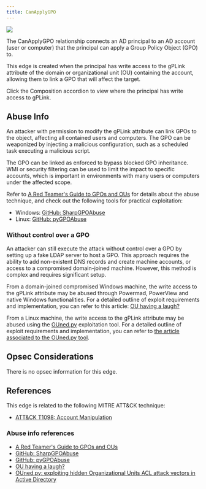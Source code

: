 ---
title: CanApplyGPO
---

<img noZoom src="/assets/enterprise-AND-community-edition-pill-tag.svg"/> 

The CanApplyGPO relationship connects an AD principal to an AD account (user or computer) that the principal can apply a Group Policy Object (GPO) to.

This edge is created when the principal has write access to the gPLink attribute of the domain or organizational unit (OU) containing the account, allowing them to link a GPO that will affect the target.

Click the Composition accordion to view where the principal has write access to gPLink.

## Abuse Info

An attacker with permission to modify the gPLink attribute can link GPOs to the object, affecting all contained users and computers. The GPO can be weaponized by injecting a malicious configuration, such as a scheduled task executing a malicious script.

The GPO can be linked as enforced to bypass blocked GPO inheritance. WMI or security filtering can be used to limit the impact to specific accounts, which is important in environments with many users or computers under the affected scope.

Refer to [A Red Teamer's Guide to GPOs and OUs](https://wald0.com/?p=179) for details about the abuse technique, and check out the following tools for practical exploitation:
* Windows: [GitHub: SharpGPOAbuse](https://github.com/FSecureLABS/SharpGPOAbuse)
* Linux: [GitHub: pyGPOAbuse](https://github.com/Hackndo/pyGPOAbuse)

### Without control over a GPO

An attacker can still execute the attack without control over a GPO by setting up a fake LDAP server to host a GPO. This approach requires the ability to add non-existent DNS records and create machine accounts, or access to a compromised domain-joined machine. However, this method is complex and requires significant setup.

From a domain-joined compromised Windows machine, the write access to the gPLink attribute may be abused through Powermad, PowerView and native Windows functionalities. For a detailed outline of exploit requirements and implementation, you can refer to this article: [OU having a laugh?](https://labs.withsecure.com/publications/ou-having-a-laugh)

From a Linux machine, the write access to the gPLink attribute may be abused using the [OUned.py](https://github.com/synacktiv/OUned) exploitation tool. For a detailed outline of exploit requirements and implementation, you can refer to [the article associated to the OUned.py tool](https://www.synacktiv.com/publications/ounedpy-exploiting-hidden-organizational-units-acl-attack-vectors-in-active-directory).

## Opsec Considerations

There is no opsec information for this edge.

## References

This edge is related to the following MITRE ATT&CK technique:

* [ATT&CK T1098: Account Manipulation](https://attack.mitre.org/techniques/T1098/) 

### Abuse info references

* [A Red Teamer's Guide to GPOs and OUs](https://wald0.com/?p=179)
* [GitHub: SharpGPOAbuse](https://github.com/FSecureLABS/SharpGPOAbuse)
* [GitHub: pyGPOAbuse](https://github.com/Hackndo/pyGPOAbuse)
* [OU having a laugh?](https://labs.withsecure.com/publications/ou-having-a-laugh)
* [OUned.py: exploiting hidden Organizational Units ACL attack vectors in Active Directory](https://www.synacktiv.com/publications/ounedpy-exploiting-hidden-organizational-units-acl-attack-vectors-in-active-directory)
